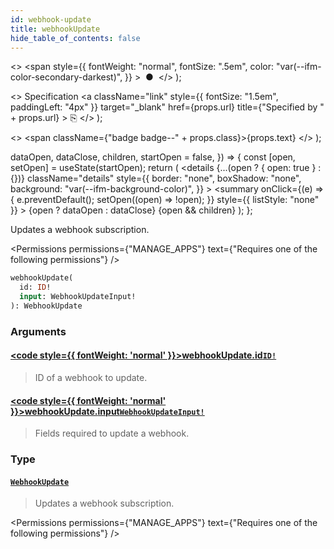```yaml
---
id: webhook-update
title: webhookUpdate
hide_table_of_contents: false
---
```


  <>
    <span
      style={{
        fontWeight: "normal",
        fontSize: ".5em",
        color: "var(--ifm-color-secondary-darkest)",
      }}
    >
      &nbsp;●&nbsp;
    </span>
  </>
);

  <>
    Specification
    <a
      className="link"
      style={{ fontSize: "1.5em", paddingLeft: "4px" }}
      target="\_blank"
      href={props.url}
      title={"Specified by " + props.url}
    >
      ⎘
    </a>
  </>
);

  <>
    <span className={"badge badge--" + props.class}>{props.text}</span>
  </>
);


  dataOpen,
  dataClose,
  children,
  startOpen = false,
}) => {
  const [open, setOpen] = useState(startOpen);
  return (
    <details
      {...(open ? { open: true } : {})}
      className="details"
      style={{
        border: "none",
        boxShadow: "none",
        background: "var(--ifm-background-color)",
      }}
    >
      <summary
        onClick={(e) => {
          e.preventDefault();
          setOpen((open) => !open);
        }}
        style={{ listStyle: "none" }}
      >
        {open ? dataOpen : dataClose}
      </summary>
      {open && children}
    </details>
  );
};

Updates a webhook subscription.

<Permissions
  permissions={"MANAGE_APPS"}
  text={"Requires one of the following permissions"}
/>

```graphql
webhookUpdate(
  id: ID!
  input: WebhookUpdateInput!
): WebhookUpdate
```

### Arguments

#### [<code style={{ fontWeight: 'normal' }}>webhookUpdate.<b>id</b></code>](#)<Bullet />[`ID!`](../../../api-reference/miscellaneous/scalars/id) <Badge class="secondary" text="non-null"/> <Badge class="secondary" text="scalar"/>

> ID of a webhook to update.

#### [<code style={{ fontWeight: 'normal' }}>webhookUpdate.<b>input</b></code>](#)<Bullet />[`WebhookUpdateInput!`](../../../api-reference/webhooks/inputs/webhook-update-input) <Badge class="secondary" text="non-null"/> <Badge class="secondary" text="input"/>

> Fields required to update a webhook.

### Type

#### [`WebhookUpdate`](../../../api-reference/webhooks/objects/webhook-update) <Badge class="secondary" text="object"/>

> Updates a webhook subscription.

<Permissions
  permissions={"MANAGE_APPS"}
  text={"Requires one of the following permissions"}
/>

